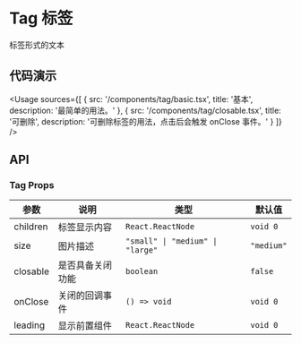 
# Tag 标签

标签形式的文本

## 代码演示

<Usage
  sources={[
    {
      src: '/components/tag/basic.tsx',
      title: '基本',
      description: '最简单的用法。'
    },
    {
      src: '/components/tag/closable.tsx',
      title: '可删除',
      description: '可删除标签的用法，点击后会触发 onClose 事件。'
    }
  ]}
/>

## API

### Tag Props

| 参数     | 说明             | 类型                             | 默认值     |
| -------- | ---------------- | -------------------------------- | ---------- |
| children | 标签显示内容     | `React.ReactNode`                | `void 0`   |
| size     | 图片描述         | `"small" \| "medium" \| "large"` | `"medium"` |
| closable | 是否具备关闭功能 | `boolean`                        | `false`    |
| onClose  | 关闭的回调事件   | `() => void`                     | `void 0`   |
| leading  | 显示前置组件     | `React.ReactNode`                | `void 0`   |

